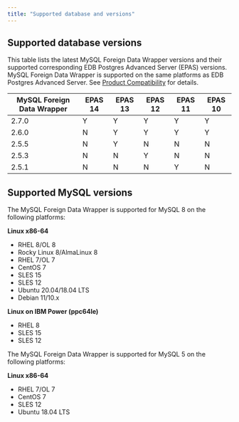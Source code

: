 ```yaml
---
title: "Supported database and versions"
---
```


## Supported database versions

This table lists the latest MySQL Foreign Data Wrapper versions and their supported corresponding EDB Postgres Advanced Server (EPAS) versions. MySQL Foreign Data Wrapper is supported on the same platforms as EDB Postgres Advanced Server. See [Product Compatibility](https://www.enterprisedb.com/platform-compatibility#epas) for details.

| MySQL Foreign Data Wrapper | EPAS 14 | EPAS 13 | EPAS 12 | EPAS 11 | EPAS 10 | 
| -------------------------- | ------- | ------- | ------- | ------- | ------- | 
| 2.7.0                      | Y       | Y       | Y       | Y       | Y       |  
| 2.6.0                      | N       | Y       | Y       | Y       | Y       | 
| 2.5.5                      | N       | Y       | N       | N       | N       | 
| 2.5.3                      | N       | N       | Y       | N       | N       | 
| 2.5.1                      | N       | N       | N       | Y       | N       |  

## Supported MySQL versions

The MySQL Foreign Data Wrapper is supported for MySQL 8 on the following platforms:

**Linux x86-64**

 -   RHEL 8/OL 8
 -   Rocky Linux 8/AlmaLinux 8
 -   RHEL 7/OL 7
 -   CentOS 7
 -   SLES 15
 -   SLES 12
 -   Ubuntu 20.04/18.04 LTS
 -   Debian 11/10.x

**Linux on IBM Power (ppc64le)**

-   RHEL 8
-   SLES 15
-   SLES 12


The MySQL Foreign Data Wrapper is supported for MySQL 5 on the following platforms:

**Linux x86-64**

 -   RHEL 7/OL 7
 -   CentOS 7
 -   SLES 12
 -   Ubuntu 18.04 LTS


